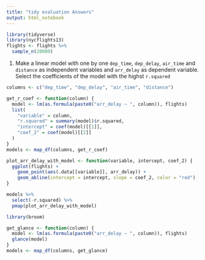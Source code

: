 ```yaml
---
title: "tidy evaluation Answers"
output: html_notebook
---
```


```r
library(tidyverse)
library(nycflights13)
flights <- flights %>%
  sample_n(20000)
```

1. Make a linear model with one by one `dep_time`, `dep_delay`, `air_time` and `distance` as independent variables and `arr_delay` as dependent variable. Select the coefficients of the model with the highst `r.squared`

```r
columns <- c("dep_time", "dep_delay", "air_time", "distance")

get_r_coef <- function(column) {
  model <- lm(as.formula(paste0("arr_delay ~ ", column)), flights)
  list(
    "variable" = column,
    "r.squared" = summary(model)$r.squared,
    "intercept" = coef(model)[[1]],
    "coef_2" = coef(model)[[2]]
  )
}
models <- map_df(columns, get_r_coef)

plot_arr_delay_with_model <- function(variable, intercept, coef_2) {
  ggplot(flights) +
    geom_point(aes(.data[[variable]], arr_delay)) +
    geom_abline(intercept = intercept, slope = coef_2, color = "red")
}

models %>%
  select(-r.squared) %>%
  pmap(plot_arr_delay_with_model)

library(broom)

get_glance <- function(column) {
  model <- lm(as.formula(paste0("arr_delay ~ ", column)), flights)
  glance(model)
}
models <- map_df(columns, get_glance)
```
